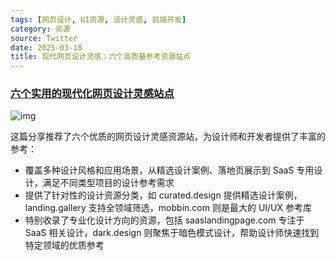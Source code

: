 ```yaml
---
tags: [网页设计, UI资源, 设计灵感, 前端开发]
category: 资源
source: Twitter
date: 2025-03-18
title: 现代网页设计灵感：六个高质量参考资源站点
---
```


### [六个实用的现代化网页设计灵感站点](https://twitter-thread.com/t/1901235981581430843)

![img](https://img.mengpeng.tech/i/2025/03/20/67dbad1d9ccf7.webp)

这篇分享推荐了六个优质的网页设计灵感资源站，为设计师和开发者提供了丰富的参考：

- 覆盖多种设计风格和应用场景，从精选设计案例、落地页展示到 SaaS 专用设计，满足不同类型项目的设计参考需求
- 提供了针对性的设计资源分类，如 curated.design 提供精选设计案例，landing.gallery 支持全领域筛选，mobbin.com 则是最大的 UI/UX 参考库
- 特别收录了专业化设计方向的资源，包括 saaslandingpage.com 专注于 SaaS 相关设计，dark.design 则聚焦于暗色模式设计，帮助设计师快速找到特定领域的优质参考 